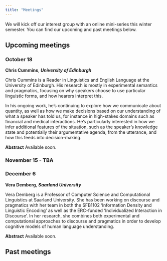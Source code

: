```yaml
---
title: "Meetings"
---
```


We will kick off our interest group with an online mini-series this winter semester. You can find our upcoming and past meetings below.

## Upcoming meetings

### October 18
**Chris Cummins**, ***University of Edinburgh***

Chris Cummins is a Reader in Linguistics and English Language at the University of Edinburgh. His research is mostly in experimental semantics and pragmatics, focusing on why speakers choose to use particular linguistic forms, and how hearers interpret this.

In his ongoing work, he's continuing to explore how we communicate about quantity, as well as how we make decisions based on our understanding of what a speaker has told us, for instance in high-stakes domains such as financial and medical interactions. He's particularly interested in how we infer additional features of the situation, such as the speaker's knowledge state and potentially their argumentative agenda, from the utterance, and how this feeds into decision-making.

**Abstract**
Available soon.

### November 15 - TBA

### December 6
**Vera Demberg**, ***Saarland University***

Vera Demberg is a Professor of Computer Science and Computational Linguistics at Saarland University.
She has been working on discourse and pragmatics with her team in both the SFB1102 'Information Density and Linguistic Encoding' as well as the ERC-funded 'Individualized Interaction in Discourse'.
In her research, she combines both experimental and computational approaches to discourse and pragmatics in order to develop cognitive models of human language understanding.

**Abstract**
Available soon.

## Past meetings


